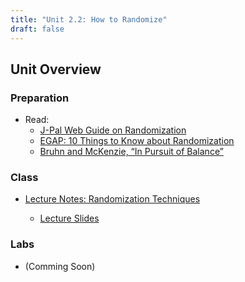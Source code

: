 ```yaml
---
title: "Unit 2.2: How to Randomize"
draft: false
---
```


## Unit Overview

### Preparation

-   Read:
    -   [J-Pal Web Guide on Randomization](https://www.povertyactionlab.org/resource/randomization)
    -   [EGAP: 10 Things to Know about Randomization](https://egap.org/resource/10-things-to-know-about-randomization/)
    -   [Bruhn and McKenzie, "In Pursuit of Balance"](https://app.perusall.com/courses/hpm-883/bruhn-pursuitbalancerandomization-2009-1)

### Class

-   [Lecture Notes: Randomization Techniques](/unit-2/lec-2-2.qmd)

    -   [Lecture Slides](/unit-2/lec-2-2-slides.qmd)

### Labs

-   (Comming Soon)